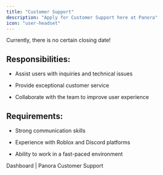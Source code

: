 ```yaml
---
title: "Customer Support"
description: "Apply for Customer Support here at Panora"
icon: "user-headset"
---
```


<Note>Currently, there is no certain closing date!</Note>

## Responsibilities:

* Assist users with inquiries and technical issues

* Provide exceptional customer service

* Collaborate with the team to improve user experience

## Requirements:

* Strong communication skills

* Experience with Roblox and Discord platforms

* Ability to work in a fast-paced environment

<CardGroup cols={1}>
  <Card href="https://app.panora.cc" icon="pen-to-square" horizontal>
    Dashboard | Panora Customer Support
  </Card>
</CardGroup>